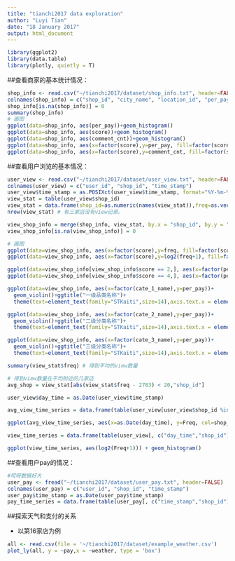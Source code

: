 ```yaml
---
title: "tianchi2017 data exploration"
author: "Luyi Tian"
date: "18 January 2017"
output: html_document
---
```


```r
library(ggplot2)
library(data.table)
library(plotly, quietly = T)
```

##查看商家的基本统计情况：
```r
shop_info <- read.csv("~/tianchi2017/dataset/shop_info.txt", header=FALSE)
colnames(shop_info) = c("shop_id", "city_name", "location_id", "per_pay", "score", "comment_cnt", "shop_level", "cate_1_name", "cate_2_name", "cate_3_name")
shop_info[is.na(shop_info)] = 0
summary(shop_info)
# 画图
ggplot(data=shop_info, aes(per_pay))+geom_histogram()
ggplot(data=shop_info, aes(score))+geom_histogram()
ggplot(data=shop_info, aes(comment_cnt))+geom_histogram()
ggplot(data=shop_info, aes(x=factor(score),y=per_pay, fill=factor(score)))+geom_violin()
ggplot(data=shop_info, aes(x=factor(score),y=comment_cnt, fill=factor(score)))+geom_violin()
```

##查看用户浏览的基本情况：
```r
user_view <- read.csv("~/tianchi2017/dataset/user_view.txt", header=FALSE)
colnames(user_view) = c("user_id", "shop_id", "time_stamp")
user_view$time_stamp = as.POSIXct(user_view$time_stamp, format="%Y-%m-%d %H:%M:%S",tz=Sys.timezone())
view_stat = table(user_view$shop_id)
view_stat = data.frame(shop_id=as.numeric(names(view_stat)),freq=as.vector(view_stat))
nrow(view_stat) # 有三家店没有view记录。

view_shop_info = merge(shop_info, view_stat, by.x = "shop_id", by.y = "shop_id", all = TRUE)
view_shop_info[is.na(view_shop_info)] = 0

# 画图
ggplot(data=view_shop_info, aes(x=factor(score),y=freq, fill=factor(score)))+geom_violin()
ggplot(data=view_shop_info, aes(x=factor(score),y=log2(freq+1), fill=factor(score)))+geom_violin()

ggplot(data=view_shop_info[view_shop_info$score == 2,], aes(x=factor(per_pay),y=log2(freq+1)))+geom_violin()+ggtitle("per_pay freq plot for shops with 2 star")+coord_cartesian(ylim = c(6, 16)) 
ggplot(data=view_shop_info[view_shop_info$score == 4,], aes(x=factor(per_pay),y=log2(freq+1)))+geom_violin()+ggtitle("per_pay freq plot for shops with 4 star")+coord_cartesian(ylim = c(6, 16))

ggplot(data=view_shop_info, aes(x=factor(cate_1_name),y=per_pay))+
  geom_violin()+ggtitle("一级品类名称")+
  theme(text=element_text(family="STKaiti",size=14),axis.text.x = element_text(angle = 90, hjust = 1))

ggplot(data=view_shop_info, aes(x=factor(cate_2_name),y=per_pay))+
  geom_violin()+ggtitle("二级分类名称")+
  theme(text=element_text(family="STKaiti",size=14),axis.text.x = element_text(angle = 90, hjust = 1))

ggplot(data=view_shop_info, aes(x=factor(cate_3_name),y=per_pay))+
  geom_violin()+ggtitle("三级分类名称")+
  theme(text=element_text(family="STKaiti",size=14),axis.text.x = element_text(angle = 90, hjust = 1))

summary(view_stat$freq) # 得到平均的view数量

# 得到view数量在平均附近的几家店
avg_shop = view_stat[abs(view_stat$freq - 2783) < 20,"shop_id"]

user_view$day_time = as.Date(user_view$time_stamp)

avg_view_time_series = data.frame(table(user_view[user_view$shop_id %in% avg_shop, c("day_time","shop_id")]))

ggplot(avg_view_time_series, aes(x=as.Date(day_time), y=Freq, col=shop_id)) + geom_line() + xlab("") + ylab("Daily Views")

view_time_series = data.frame(table(user_view[, c("day_time","shop_id")]))

ggplot(view_time_series, aes(log2(Freq+1))) + geom_histogram()
```


##查看用户pay的情况：
```r
#哎呀数据好大
user_pay <- fread("~/tianchi2017/dataset/user_pay.txt", header=FALSE)
colnames(user_pay) = c("user_id", "shop_id", "time_stamp")
user_pay$time_stamp = as.Date(user_pay$time_stamp)
pay_time_series = data.frame(table(user_pay[, c("time_stamp","shop_id")]))
```


##探索天气和支付的关系

- 以第16家店为例

```r
all <- read.csv(file = '~/tianchi2017/dataset/example_weather.csv')
plot_ly(all, y = ~pay,x = ~weather, type = 'box')
```